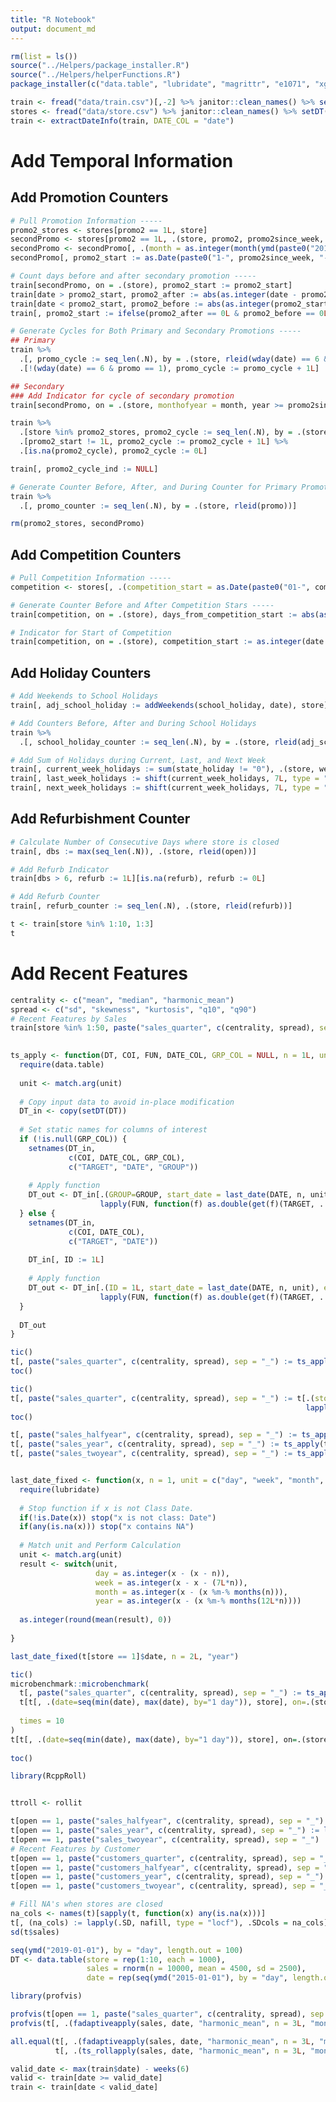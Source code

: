 ```yaml
---
title: "R Notebook"
output: document_md
---
```


```r
rm(list = ls())
source("../Helpers/package_installer.R")
source("../Helpers/helperFunctions.R")
package_installer(c("data.table", "lubridate", "magrittr", "e1071", "xgboost", "glmnet"))
```

```r
train <- fread("data/train.csv")[,-2] %>% janitor::clean_names() %>% setDT() %>% .[, date := lubridate::ymd(date)] %>% .[order(store, date)]
stores <- fread("data/store.csv") %>% janitor::clean_names() %>% setDT()
train <- extractDateInfo(train, DATE_COL = "date")
```

# Add Temporal Information
## Add Promotion Counters
```r
# Pull Promotion Information -----
promo2_stores <- stores[promo2 == 1L, store]
secondPromo <- stores[promo2 == 1L, .(store, promo2, promo2since_week, promo2since_year, promo_interval)]
secondPromo <- secondPromo[, .(month = as.integer(month(ymd(paste0("2019-", unlist(strsplit(promo_interval, ",")), "-01"))))), .(store, promo2, promo2since_week, promo2since_year, promo_interval)]
secondPromo[, promo2_start := as.Date(paste0("1-", promo2since_week, "-", promo2since_year), format = "%u-%U-%Y")]

# Count days before and after secondary promotion -----
train[secondPromo, on = .(store), promo2_start := promo2_start]
train[date > promo2_start, promo2_after := abs(as.integer(date - promo2_start)), store][is.na(promo2_after), promo2_after := 0L]
train[date < promo2_start, promo2_before := abs(as.integer(promo2_start - date)), store][is.na(promo2_before), promo2_before := 0L]
train[, promo2_start := ifelse(promo2_after == 0L & promo2_before == 0L, 1L, 0L)]

# Generate Cycles for Both Primary and Secondary Promotions -----
## Primary
train %>% 
  .[, promo_cycle := seq_len(.N), by = .(store, rleid(wday(date) == 6 & promo == 1))] %>%
  .[!(wday(date) == 6 & promo == 1), promo_cycle := promo_cycle + 1L]

## Secondary
### Add Indicator for cycle of secondary promotion
train[secondPromo, on = .(store, monthofyear = month, year >= promo2since_year), promo2_cycle_ind := 1L][dayofmonth != 1L & promo2_cycle_ind == 1L, promo2_cycle_ind := 0L]

train %>%
  .[store %in% promo2_stores, promo2_cycle := seq_len(.N), by = .(store, rleid(promo2_cycle_ind))] %>%
  .[promo2_start != 1L, promo2_cycle := promo2_cycle + 1L] %>%
  .[is.na(promo2_cycle), promo2_cycle := 0L]

train[, promo2_cycle_ind := NULL]

# Generate Counter Before, After, and During Counter for Primary Promotions -----
train %>%
  .[, promo_counter := seq_len(.N), by = .(store, rleid(promo))]

rm(promo2_stores, secondPromo)
```

## Add Competition Counters
```r
# Pull Competition Information -----
competition <- stores[, .(competition_start = as.Date(paste0("01-", competition_open_since_month, "-", competition_open_since_year), format = "%d-%m-%Y")), .(store)]

# Generate Counter Before and After Competition Stars -----
train[competition, on = .(store), days_from_competition_start := abs(as.integer(date - competition_start))]

# Indicator for Start of Competition
train[competition, on = .(store), competition_start := as.integer(date == competition_start)]
```

## Add Holiday Counters
```r
# Add Weekends to School Holidays
train[, adj_school_holiday := addWeekends(school_holiday, date), store]

# Add Counters Before, After and During School Holidays
train %>%
  .[, school_holiday_counter := seq_len(.N), by = .(store, rleid(adj_school_holiday))]

# Add Sum of Holidays during Current, Last, and Next Week
train[, current_week_holidays := sum(state_holiday != "0"), .(store, weekofyear, year(date))]
train[, last_week_holidays := shift(current_week_holidays, 7L, type = "lag"), store][is.na(last_week_holidays), last_week_holidays := 0L]
train[, next_week_holidays := shift(current_week_holidays, 7L, type = "lead"), store][is.na(next_week_holidays), next_week_holidays := 0L]
```

## Add Refurbishment Counter
```r
# Calculate Number of Consecutive Days where store is closed
train[, dbs := max(seq_len(.N)), .(store, rleid(open))]

# Add Refurb Indicator
train[dbs > 6, refurb := 1L][is.na(refurb), refurb := 0L]

# Add Refurb Counter
train[, refurb_counter := seq_len(.N), .(store, rleid(refurb))]

```


```r
t <- train[store %in% 1:10, 1:3]
t
```

# Add Recent Features
```r
centrality <- c("mean", "median", "harmonic_mean")
spread <- c("sd", "skewness", "kurtosis", "q10", "q90")
# Recent Features by Sales
train[store %in% 1:50, paste("sales_quarter", c(centrality, spread), sep = "_") := train[store %in% 1:50][.(store=store, start_date = last_date(date, 3L, "month"), end_date = date), on=.(store, date >= start_date, date <= end_date),
                                                                                                          lapply(c(centrality, spread), function(f) as.double(get(f)(sales))), by = .EACHI][, !(1:3)]]

ts_apply <- function(DT, COI, FUN, DATE_COL, GRP_COL = NULL, n = 1L, unit = c("day", "week", "month", "year"), ...) {
  require(data.table)
  
  unit <- match.arg(unit)
  
  # Copy input data to avoid in-place modification
  DT_in <- copy(setDT(DT))
  
  # Set static names for columns of interest
  if (!is.null(GRP_COL)) {
    setnames(DT_in, 
             c(COI, DATE_COL, GRP_COL),
             c("TARGET", "DATE", "GROUP"))
    
    # Apply function
    DT_out <- DT_in[.(GROUP=GROUP, start_date = last_date(DATE, n, unit), end_date = DATE), on=.(GROUP, DATE >= start_date, DATE <= end_date),
                    lapply(FUN, function(f) as.double(get(f)(TARGET, ...))), by = .EACHI][, !(1:3)]
  } else {
    setnames(DT_in, 
             c(COI, DATE_COL),
             c("TARGET", "DATE"))
    
    DT_in[, ID := 1L]
    
    # Apply function
    DT_out <- DT_in[.(ID = 1L, start_date = last_date(DATE, n, unit), end_date = DATE), on=.(ID, DATE >= start_date, DATE <= end_date),
                    lapply(FUN, function(f) as.double(get(f)(TARGET, ...))), by = .EACHI][, !(1:3)]
  }
  
  DT_out
}

tic()
t[, paste("sales_quarter", c(centrality, spread), sep = "_") := ts_apply(t, "sales", c(centrality, spread), "date", "store", 3L, "month")]
toc()

tic()
t[, paste("sales_quarter", c(centrality, spread), sep = "_") := t[.(store=store, start_date = last_date(date, 3L, "month"), end_date = date), on=.(store, date >= start_date, date <= end_date),
                                                                  lapply(c(centrality, spread), function(f) as.double(get(f)(sales))), by = .EACHI][, !(1:3)]]
toc()

t[, paste("sales_halfyear", c(centrality, spread), sep = "_") := ts_apply(t, "sales", c(centrality, spread), "date", "store", 6L, "month")]
t[, paste("sales_year", c(centrality, spread), sep = "_") := ts_apply(t, "sales", c(centrality, spread), "date", "store", 1L, "year")]
t[, paste("sales_twoyear", c(centrality, spread), sep = "_") := ts_apply(t, "sales", c(centrality, spread), "date", "store", 2L, "year")]


last_date_fixed <- function(x, n = 1, unit = c("day", "week", "month", "year")) {
  require(lubridate)
  
  # Stop function if x is not Class Date.
  if(!is.Date(x)) stop("x is not class: Date")
  if(any(is.na(x))) stop("x contains NA")
  
  # Match unit and Perform Calculation
  unit <- match.arg(unit)
  result <- switch(unit,
                   day = as.integer(x - (x - n)),
                   week = as.integer(x - x - (7L*n)),
                   month = as.integer(x - (x %m-% months(n))),
                   year = as.integer(x - (x %m-% months(12L*n))))
  
  as.integer(round(mean(result), 0))
  
}

last_date_fixed(t[store == 1]$date, n = 2L, "year")

tic()
microbenchmark::microbenchmark(
  t[, paste("sales_quarter", c(centrality, spread), sep = "_") := ts_apply(t, "sales", c(centrality, spread), "date", "store", 3L, "month")],
  t[t[, .(date=seq(min(date), max(date), by="1 day")), store], on=.(store, date)][,
                                                                                paste("sales_twoyear", c(centrality, spread), sep = "_") := lapply(c(centrality, spread), function(f) frollapply(sales, last_date_fixed(date, n = 3L, "month"), f, na.rm=TRUE))],
  times = 10
)
t[t[, .(date=seq(min(date), max(date), by="1 day")), store], on=.(store, date)][,
                                                                                paste("sales_twoyear", c(centrality, spread), sep = "_") := lapply(c(centrality, spread), function(f) frollapply(sales, last_date_fixed(date, n = 3L, "month"), f, na.rm=TRUE))]
toc()

library(RcppRoll)


ttroll <- rollit

t[open == 1, paste("sales_halfyear", c(centrality, spread), sep = "_") := lapply(c(centrality, spread), function(x) ts_rollapply(sales, date, x, n = 6, unit = "month", na.rm = T))]
t[open == 1, paste("sales_year", c(centrality, spread), sep = "_") := lapply(c(centrality, spread), function(x) ts_rollapply(sales, date, x, n = 1, unit = "year", na.rm = T))]
t[open == 1, paste("sales_twoyear", c(centrality, spread), sep = "_") := lapply(c(centrality, spread), function(x) ts_rollapply(sales, date, x, n = 2, unit = "year", na.rm = T))]
# Recent Features by Customer
t[open == 1, paste("customers_quarter", c(centrality, spread), sep = "_") := lapply(c(centrality, spread), function(x) ts_rollapply(customers, date, x, n = 3, unit = "month", na.rm = T))]
t[open == 1, paste("customers_halfyear", c(centrality, spread), sep = "_") := lapply(c(centrality, spread), function(x) ts_rollapply(customers, date, x, n = 6, unit = "month", na.rm = T))]
t[open == 1, paste("customers_year", c(centrality, spread), sep = "_") := lapply(c(centrality, spread), function(x) ts_rollapply(customers, date, x, n = 1, unit = "year", na.rm = T))]
t[open == 1, paste("customers_twoyear", c(centrality, spread), sep = "_") := lapply(c(centrality, spread), function(x) ts_rollapply(customers, date, x, n = 2, unit = "year", na.rm = T))]

# Fill NA's when stores are closed
na_cols <- names(t)[sapply(t, function(x) any(is.na(x)))]
t[, (na_cols) := lapply(.SD, nafill, type = "locf"), .SDcols = na_cols]
sd(t$sales)

seq(ymd("2019-01-01"), by = "day", length.out = 100)
DT <- data.table(store = rep(1:10, each = 1000),
                 sales = rnorm(n = 10000, mean = 4500, sd = 2500),
                 date = rep(seq(ymd("2015-01-01"), by = "day", length.out = 1000), 10))


```

```r




library(profvis)

profvis(t[open == 1, paste("sales_quarter", c(centrality, spread), sep = "_") := lapply(c(centrality, spread), function(x) ts_rollapply(sales, date, x, n = 3L, unit = "month", na.rm = T)), store])
profvis(t[, .(fadaptiveapply(sales, date, "harmonic_mean", n = 3L, "month", na.rm = T))])

all.equal(t[, .(fadaptiveapply(sales, date, "harmonic_mean", n = 3L, "month", na.rm = T))][90:942],
          t[, .(ts_rollapply(sales, date, "harmonic_mean", n = 3L, "month", na.rm = T))][90:942])
```



```r
valid_date <- max(train$date) - weeks(6)
valid <- train[date >= valid_date]
train <- train[date < valid_date]
```